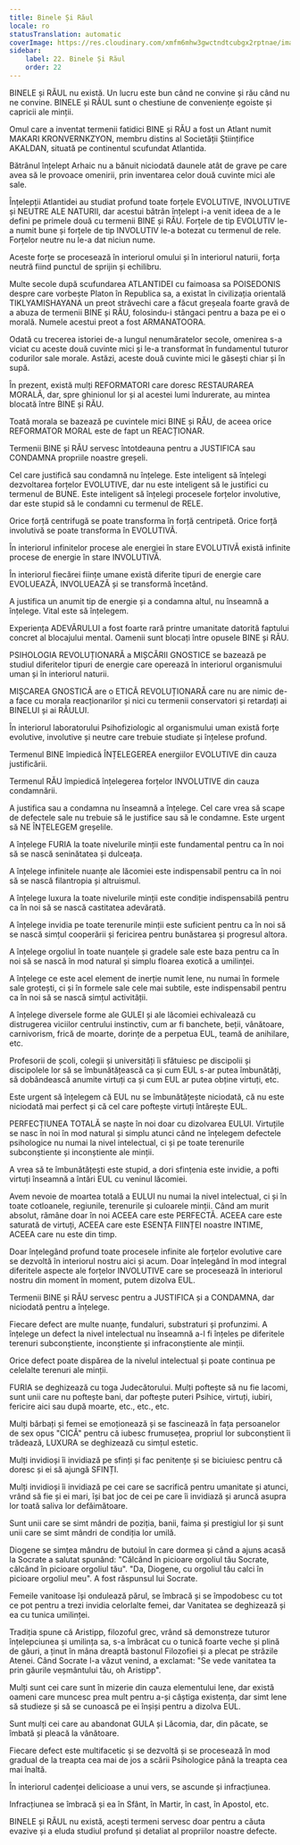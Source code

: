 ```yaml
---
title: Binele Și Răul
locale: ro
statusTranslation: automatic
coverImage: https://res.cloudinary.com/xmfm6mhw3gwctndtcubgx2rptnae/image/upload/v1740337243/small_cover_educacion_fundamental_a051170f1c.webp
sidebar:
    label: 22. Binele Și Răul
    order: 22
---
```

BINELE și RĂUL nu există. Un lucru este bun când ne convine și rău când nu ne convine. BINELE și RĂUL sunt o chestiune de conveniențe egoiste și capricii ale minții.

Omul care a inventat termenii fatidici BINE și RĂU a fost un Atlant numit MAKARI KRONVERNKZYON, membru distins al Societății Științifice AKALDAN, situată pe continentul scufundat Atlantida.

Bătrânul înțelept Arhaic nu a bănuit niciodată daunele atât de grave pe care avea să le provoace omenirii, prin inventarea celor două cuvinte mici ale sale.

Înțelepții Atlantidei au studiat profund toate forțele EVOLUTIVE, INVOLUTIVE și NEUTRE ALE NATURII, dar acestui bătrân înțelept i-a venit ideea de a le defini pe primele două cu termenii BINE și RĂU. Forțele de tip EVOLUTIV le-a numit bune și forțele de tip INVOLUTIV le-a botezat cu termenul de rele. Forțelor neutre nu le-a dat niciun nume.

Aceste forțe se procesează în interiorul omului și în interiorul naturii, forța neutră fiind punctul de sprijin și echilibru.

Multe secole după scufundarea ATLANTIDEI cu faimoasa sa POISEDONIS despre care vorbește Platon în Republica sa, a existat în civilizația orientală TIKLYAMISHAYANA un preot străvechi care a făcut greșeala foarte gravă de a abuza de termenii BINE și RĂU, folosindu-i stângaci pentru a baza pe ei o morală. Numele acestui preot a fost ARMANATOORA.

Odată cu trecerea istoriei de-a lungul nenumăratelor secole, omenirea s-a viciat cu aceste două cuvinte mici și le-a transformat în fundamentul tuturor codurilor sale morale. Astăzi, aceste două cuvinte mici le găsești chiar și în supă.

În prezent, există mulți REFORMATORI care doresc RESTAURAREA MORALĂ, dar, spre ghinionul lor și al acestei lumi îndurerate, au mintea blocată între BINE și RĂU.

Toată morala se bazează pe cuvintele mici BINE și RĂU, de aceea orice REFORMATOR MORAL este de fapt un REACȚIONAR.

Termenii BINE și RĂU servesc întotdeauna pentru a JUSTIFICA sau CONDAMNA propriile noastre greșeli.

Cel care justifică sau condamnă nu înțelege. Este inteligent să înțelegi dezvoltarea forțelor EVOLUTIVE, dar nu este inteligent să le justifici cu termenul de BUNE. Este inteligent să înțelegi procesele forțelor involutive, dar este stupid să le condamni cu termenul de RELE.

Orice forță centrifugă se poate transforma în forță centripetă. Orice forță involutivă se poate transforma în EVOLUTIVĂ.

În interiorul infinitelor procese ale energiei în stare EVOLUTIVĂ există infinite procese de energie în stare INVOLUTIVĂ.

În interiorul fiecărei ființe umane există diferite tipuri de energie care EVOLUEAZĂ, INVOLUEAZĂ și se transformă încetând.

A justifica un anumit tip de energie și a condamna altul, nu înseamnă a înțelege. Vital este să înțelegem.

Experiența ADEVĂRULUI a fost foarte rară printre umanitate datorită faptului concret al blocajului mental. Oamenii sunt blocați între opusele BINE și RĂU.

PSIHOLOGIA REVOLUȚIONARĂ a MIȘCĂRII GNOSTICE se bazează pe studiul diferitelor tipuri de energie care operează în interiorul organismului uman și în interiorul naturii.

MIȘCAREA GNOSTICĂ are o ETICĂ REVOLUȚIONARĂ care nu are nimic de-a face cu morala reacționarilor și nici cu termenii conservatori și retardați ai BINELUI și ai RĂULUI.

În interiorul laboratorului Psihofiziologic al organismului uman există forțe evolutive, involutive și neutre care trebuie studiate și înțelese profund.

Termenul BINE împiedică ÎNȚELEGEREA energiilor EVOLUTIVE din cauza justificării.

Termenul RĂU împiedică înțelegerea forțelor INVOLUTIVE din cauza condamnării.

A justifica sau a condamna nu înseamnă a înțelege. Cel care vrea să scape de defectele sale nu trebuie să le justifice sau să le condamne. Este urgent să NE ÎNȚELEGEM greșelile.

A înțelege FURIA la toate nivelurile minții este fundamental pentru ca în noi să se nască seninătatea și dulceața.

A înțelege infinitele nuanțe ale lăcomiei este indispensabil pentru ca în noi să se nască filantropia și altruismul.

A înțelege luxura la toate nivelurile minții este condiție indispensabilă pentru ca în noi să se nască castitatea adevărată.

A înțelege invidia pe toate terenurile minții este suficient pentru ca în noi să se nască simțul cooperării și fericirea pentru bunăstarea și progresul altora.

A înțelege orgoliul în toate nuanțele și gradele sale este baza pentru ca în noi să se nască în mod natural și simplu floarea exotică a umilinței.

A înțelege ce este acel element de inerție numit lene, nu numai în formele sale grotești, ci și în formele sale cele mai subtile, este indispensabil pentru ca în noi să se nască simțul activității.

A înțelege diversele forme ale GULEI și ale lăcomiei echivalează cu distrugerea viciilor centrului instinctiv, cum ar fi banchete, beții, vânătoare, carnivorism, frică de moarte, dorințe de a perpetua EUL, teamă de anihilare, etc.

Profesorii de școli, colegii și universități îi sfătuiesc pe discipolii și discipolele lor să se îmbunătățească ca și cum EUL s-ar putea îmbunătăți, să dobândească anumite virtuți ca și cum EUL ar putea obține virtuți, etc.

Este urgent să înțelegem că EUL nu se îmbunătățește niciodată, că nu este niciodată mai perfect și că cel care poftește virtuți întărește EUL.

PERFECȚIUNEA TOTALĂ se naște în noi doar cu dizolvarea EULUI. Virtuțile se nasc în noi în mod natural și simplu atunci când ne înțelegem defectele psihologice nu numai la nivel intelectual, ci și pe toate terenurile subconștiente și inconștiente ale minții.

A vrea să te îmbunătățești este stupid, a dori sfințenia este invidie, a pofti virtuți înseamnă a întări EUL cu veninul lăcomiei.

Avem nevoie de moartea totală a EULUI nu numai la nivel intelectual, ci și în toate cotloanele, regiunile, terenurile și culoarele minții. Când am murit absolut, rămâne doar în noi ACEEA care este PERFECTĂ. ACEEA care este saturată de virtuți, ACEEA care este ESENȚA FIINȚEI noastre INTIME, ACEEA care nu este din timp.

Doar înțelegând profund toate procesele infinite ale forțelor evolutive care se dezvoltă în interiorul nostru aici și acum. Doar înțelegând în mod integral diferitele aspecte ale forțelor INVOLUTIVE care se procesează în interiorul nostru din moment în moment, putem dizolva EUL.

Termenii BINE și RĂU servesc pentru a JUSTIFICA și a CONDAMNA, dar niciodată pentru a înțelege.

Fiecare defect are multe nuanțe, fundaluri, substraturi și profunzimi. A înțelege un defect la nivel intelectual nu înseamnă a-l fi înțeles pe diferitele terenuri subconștiente, inconștiente și infraconștiente ale minții.

Orice defect poate dispărea de la nivelul intelectual și poate continua pe celelalte terenuri ale minții.

FURIA se deghizează cu toga Judecătorului. Mulți poftește să nu fie lacomi, sunt unii care nu poftește bani, dar poftește puteri Psihice, virtuți, iubiri, fericire aici sau după moarte, etc., etc., etc.

Mulți bărbați și femei se emoționează și se fascinează în fața persoanelor de sex opus "CICĂ" pentru că iubesc frumusețea, propriul lor subconștient îi trădează, LUXURA se deghizează cu simțul estetic.

Mulți invidioși îi invidiază pe sfinți și fac penitențe și se biciuiesc pentru că doresc și ei să ajungă SFINȚI.

Mulți invidioși îi invidiază pe cei care se sacrifică pentru umanitate și atunci, vrând să fie și ei mari, își bat joc de cei pe care îi invidiază și aruncă asupra lor toată saliva lor defăimătoare.

Sunt unii care se simt mândri de poziția, banii, faima și prestigiul lor și sunt unii care se simt mândri de condiția lor umilă.

Diogene se simțea mândru de butoiul în care dormea ​​și când a ajuns acasă la Socrate a salutat spunând: "Călcând în picioare orgoliul tău Socrate, călcând în picioare orgoliul tău". "Da, Diogene, cu orgoliul tău calci în picioare orgoliul meu". A fost răspunsul lui Socrate.

Femeile vanitoase își ondulează părul, se îmbracă și se împodobesc cu tot ce pot pentru a trezi invidia celorlalte femei, dar Vanitatea se deghizează și ea cu tunica umilinței.

Tradiția spune că Aristipp, filozoful grec, vrând să demonstreze tuturor înțelepciunea și umilința sa, s-a îmbrăcat cu o tunică foarte veche și plină de găuri, a ținut în mâna dreaptă bastonul Filozofiei și a plecat pe străzile Atenei. Când Socrate l-a văzut venind, a exclamat: "Se vede vanitatea ta prin găurile veșmântului tău, oh Aristipp".

Mulți sunt cei care sunt în mizerie din cauza elementului lene, dar există oameni care muncesc prea mult pentru a-și câștiga existența, dar simt lene să studieze și să se cunoască pe ei înșiși pentru a dizolva EUL.

Sunt mulți cei care au abandonat GULA și Lăcomia, dar, din păcate, se îmbată și pleacă la vânătoare.

Fiecare defect este multifacetic și se dezvoltă și se procesează în mod gradual de la treapta cea mai de jos a scării Psihologice până la treapta cea mai înaltă.

În interiorul cadenței delicioase a unui vers, se ascunde și infracțiunea.

Infracțiunea se îmbracă și ea în Sfânt, în Martir, în cast, în Apostol, etc.

BINELE și RĂUL nu există, acești termeni servesc doar pentru a căuta evazive și a eluda studiul profund și detaliat al propriilor noastre defecte.

